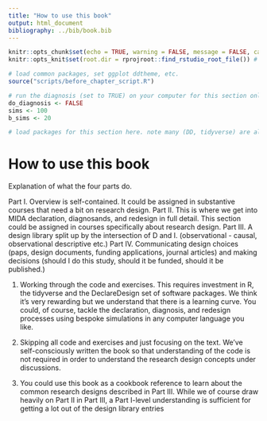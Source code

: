 ```yaml
---
title: "How to use this book"
output: html_document
bibliography: ../bib/book.bib 
---
```


<!-- note do_bookdown is set in index.rmd, so we know if you're running just this .Rmd or compiling the book-->
```r
knitr::opts_chunk$set(echo = TRUE, warning = FALSE, message = FALSE, cache = FALSE)
knitr::opts_knit$set(root.dir = rprojroot::find_rstudio_root_file()) # files are all relative to RStudio project home
```

```r
# load common packages, set ggplot ddtheme, etc.
source("scripts/before_chapter_script.R")
```

<!-- start post here, do not edit above -->

```r
# run the diagnosis (set to TRUE) on your computer for this section only before pushing to Github. no diagnosis will ever take place on github.
do_diagnosis <- FALSE
sims <- 100
b_sims <- 20
```

```r
# load packages for this section here. note many (DD, tidyverse) are already available, see scripts/package-list.R
```

# How to use this book


Explanation of what the four parts do.

Part I. Overview is self-contained. It could be assigned in substantive courses that need a bit on research design.
Part II. This is where we get into MIDA declaration, diagnosands, and redesign in full detail. This section could be assigned in courses specifically about research design.
Part III. A design library split up by  the intersection of D and I. (observational - causal, observational descriptive etc.)
Part IV. Communicating design choices (paps, design documents, funding applications, journal articles) and making decisions (should I do this study, should it be funded, should it be published.)


1. Working through the code and exercises. This requires investment in R, the tidyverse and the DeclareDesign set of software packages. We think it's very rewarding but we understand that there is a learning curve. You could, of course, tackle the declaration, diagnosis, and redesign processes using bespoke simulations in any computer language you like.

2. Skipping all code and exercises and just focusing on the text. We've self-consciously written the book so that understanding of the code is not required in order to understand the research design concepts under discussions.

3. You could use this book as a cookbook reference to learn about the common research designs described in Part III. While we of course draw heavily on Part II in Part III, a Part I-level understanding is sufficient for getting a lot out of the design library entries




